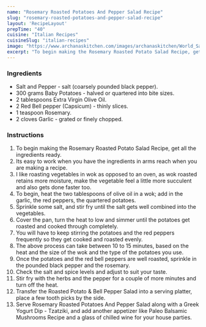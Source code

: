 ---
name: "Rosemary Roasted Potatoes And Pepper Salad Recipe"
slug: "rosemary-roasted-potatoes-and-pepper-salad-recipe"
layout: 'RecipeLayout'
prepTime: "40"
cuisine: "Italian Recipes"
cuisineSlug: "italian-recipes"
image: "https://www.archanaskitchen.com/images/archanaskitchen/World_Salads/Rosemary_Roasted_Poatoes_and_Pepper_Salad_Recipe-2.jpg"
excerpt: "To begin making the Rosemary Roasted Potato Salad Recipe, get all the ingredients ready"
---

### Ingredients

- Salt and Pepper - salt (coarsely pounded black pepper).
- 300 grams Baby Potatoes - halved or quartered into bite sizes.
- 2 tablespoons Extra Virgin Olive Oil.
- 2 Red Bell pepper (Capsicum) - thinly slices.
- 1 teaspoon Rosemary.
- 2 cloves Garlic - grated or finely chopped.

### Instructions

1. To begin making the Rosemary Roasted Potato Salad Recipe, get all the ingredients ready.
1. Its easy to work when you have the ingredients in arms reach when you are making a recipe.
1. I like roasting vegetables in wok as opposed to an oven, as wok roasted retains more moisture, make the vegetable feel a little more succulent and also gets done faster too.
1. To begin, heat the two tablespoons of olive oil in a wok; add in the garlic, the red peppers, the quartered potatoes.
1. Sprinkle some salt, and stir fry until the salt gets well combined into the vegetables.
1. Cover the pan, turn the heat to low and simmer until the potatoes get roasted and cooked through completely.
1. You will have to keep stirring the potatoes and the red peppers frequently so they get cooked and roasted evenly.
1. The above process can take between 10 to 15 minutes, based on the heat and the size of the wok and the type of the potatoes you use.
1. Once the potatoes and the red bell peppers are well roasted, sprinkle in the pounded black pepper and the rosemary.
1. Check the salt and spice levels and adjust to suit your taste.
1.  Stir fry with the herbs and the pepper for a couple of more minutes and turn off the heat.
1. Transfer the Roasted Potato & Bell Pepper Salad into a serving platter, place a few tooth picks by the side.
1. Serve Rosemary Roasted Potatoes And Pepper Salad along with a Greek Yogurt Dip - Tzatziki, and add another appetizer like Paleo Balsamic Mushrooms Recipe and a glass of chilled wine for your house parties.
